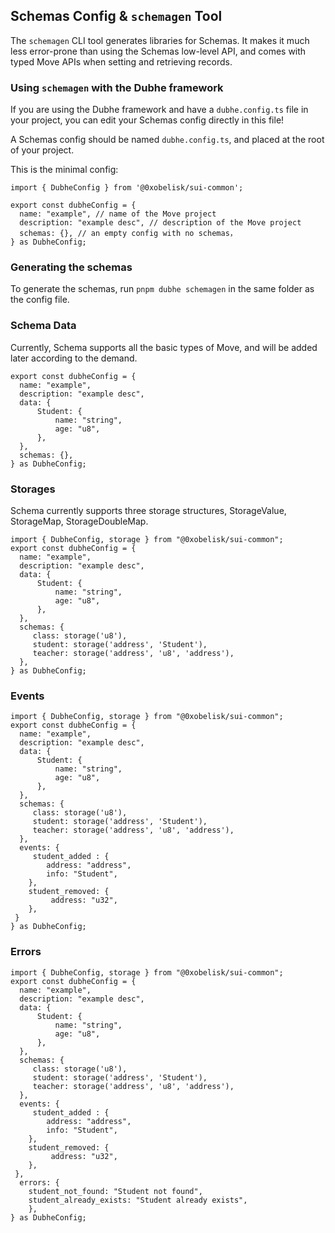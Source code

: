## Schemas Config & `schemagen` Tool

The `schemagen` CLI tool generates libraries for Schemas. It makes it much less error-prone than using the Schemas low-level API, and comes with typed Move APIs when setting and retrieving records.

### Using `schemagen` with the Dubhe framework

If you are using the Dubhe framework and have a `dubhe.config.ts` file in your project, you can edit your Schemas config directly in this file!

A Schemas config should be named `dubhe.config.ts`, and placed at the root of your project.

This is the minimal config:

```tsx
import { DubheConfig } from '@0xobelisk/sui-common';

export const dubheConfig = {
  name: "example", // name of the Move project
  description: "example desc", // description of the Move project
  schemas: {}, // an empty config with no schemas，
} as DubheConfig;
```

### Generating the schemas

To generate the schemas, run `pnpm dubhe schemagen` in the same folder as the config file.

### Schema Data

Currently, Schema supports all the basic types of Move, and will be added later according to the demand.

```tsx
export const dubheConfig = {
  name: "example",
  description: "example desc",
  data: {
      Student: {
          name: "string",
          age: "u8",
      },
  },
  schemas: {},
} as DubheConfig;
```
### Storages

Schema currently supports three storage structures, StorageValue, StorageMap, StorageDoubleMap.

```tsx
import { DubheConfig, storage } from "@0xobelisk/sui-common";
export const dubheConfig = {
  name: "example",
  description: "example desc",
  data: {
      Student: {
          name: "string",
          age: "u8",
      },
  },
  schemas: {
     class: storage('u8'),
     student: storage('address', 'Student'),
     teacher: storage('address', 'u8', 'address'),
  },
} as DubheConfig;
```

### Events

```tsx
import { DubheConfig, storage } from "@0xobelisk/sui-common";
export const dubheConfig = {
  name: "example",
  description: "example desc",
  data: {
      Student: {
          name: "string",
          age: "u8",
      },
  },
  schemas: {
     class: storage('u8'),
     student: storage('address', 'Student'),
     teacher: storage('address', 'u8', 'address'),
  },
  events: {
     student_added : {
        address: "address",
        info: "Student",
    },
    student_removed: {
         address: "u32",
    },
 }
} as DubheConfig;
```

### Errors
```tsx
import { DubheConfig, storage } from "@0xobelisk/sui-common";
export const dubheConfig = {
  name: "example",
  description: "example desc",
  data: {
      Student: {
          name: "string",
          age: "u8",
      },
  },
  schemas: {
     class: storage('u8'),
     student: storage('address', 'Student'),
     teacher: storage('address', 'u8', 'address'),
  },
  events: {
     student_added : {
        address: "address",
        info: "Student",
    },
    student_removed: {
         address: "u32",
    },
 },
  errors: {
    student_not_found: "Student not found",
    student_already_exists: "Student already exists",
    },
} as DubheConfig;
```